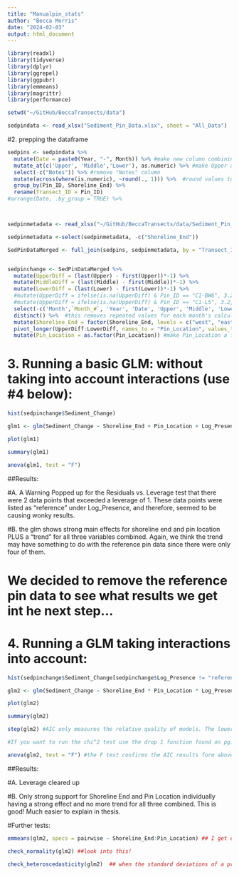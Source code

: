 ```yaml
---
title: "Manualpin_stats"
author: "Becca Morris"
date: "2024-02-03"
output: html_document
---
```


```r
library(readxl)
library(tidyverse)
library(dplyr)
library(ggrepel)
library(ggpubr)
library(emmeans)
library(magrittr)
library(performance)

setwd("~/GitHub/BeccaTransects/data")

sedpindata <- read_xlsx("Sediment_Pin_Data.xlsx", sheet = "All_Data")
```


#2. prepping the dataframe
```r
sedpins <- sedpindata %>% 
  mutate(Date = paste0(Year, "-", Month)) %>% #make new column combining year and month into date
  mutate_at(c('Upper', 'Middle','Lower'), as.numeric) %>% #make Upper and Middle columns numeric (have NA's)
  select(-c("Notes")) %>% #remove "Notes" column
  mutate(across(where(is.numeric), ~round(., 1))) %>%  #round values to one decimal point
  group_by(Pin_ID, Shoreline_End) %>% 
  rename(Transect_ID = Pin_ID)
#arrange(Date, .by_group = TRUE) %>% 



sedpinmetadata <- read_xlsx("~/GitHub/BeccaTransects/data/Sediment_Pin_Data.xlsx", sheet = "Metadata")

sedpinmetadata <-select(sedpinmetadata, -c("Shoreline_End"))

SedPinDataMerged <- full_join(sedpins, sedpinmetadata, by = "Transect_ID")


sedpinchange <- SedPinDataMerged %>%   
  mutate(UpperDiff = (last(Upper) - first(Upper))*-1) %>% 
  mutate(MiddleDiff = (last(Middle) - first(Middle))*-1) %>% 
  mutate(LowerDiff = (last(Lower) - first(Lower))*-1) %>% 
  #mutate(UpperDiff = ifelse(is.na(UpperDiff) & Pin_ID == "C1-BW6", 3.2, UpperDiff)) %>% 
  #mutate(UpperDiff = ifelse(is.na(UpperDiff) & Pin_ID == "C1-L5", 3.2, UpperDiff)) %>%
  select(-c('Month',`Month_#`, 'Year', 'Date', 'Upper', 'Middle', 'Lower')) %>% #remove all unnecessary columns
  distinct() %>%  #this removes repeated values for each month's calculation
  mutate(Shoreline_End = factor(Shoreline_End, levels = c("west", "east"))) %>%
  pivot_longer(UpperDiff:LowerDiff, names_to = "Pin_Location", values_to = "Sediment_Change") %>% 
  mutate(Pin_Location = as.factor(Pin_Location)) #make Pin_Location a factor
```

# 3. Running a basic GLM: without taking into account interactions (use #4 below):
```r
hist(sedpinchange$Sediment_Change)

glm1 <- glm(Sediment_Change ~ Shoreline_End + Pin_Location + Log_Presence, data = sedpinchange, family = 'gaussian')

plot(glm1)

summary(glm1)

anova(glm1, test = "F")
```
##Results: 

#A. A Warning Popped up for the Residuals vs. Leverage test that there were 2 data points that exceeded a leverage of 1. These data points were listed as "reference" under Log_Presence, and therefore, seemed to be causing wonky results.

#B. the glm shows strong main effects for shoreline end and pin location PLUS a "trend" for all three variables combined. Again, we think the trend may have something to do with the reference pin data since there were only four of them.

# We decided to remove the reference pin data to see what results we get int he next step...


# 4. Running a GLM taking interactions into account:
```r
hist(sedpinchange$Sediment_Change[sedpinchange$Log_Presence != "reference"])

glm2 <- glm(Sediment_Change ~ Shoreline_End * Pin_Location * Log_Presence, data = sedpinchange[sedpinchange$Log_Presence != "reference",], family = 'gaussian')

plot(glm2)

summary(glm2)

step(glm2) #AIC only measures the relative quality of models. The lower the AIC value the better, but only if the precision of your answer is not of the utmost importance. These AIC results suggest that shoreline and pin location have the biggest effect.

#If you want to run the chi^2 test use the drop 1 function found on pg. 222 of "Mixed Effect Models..."

anova(glm2, test = "F") #the F test confirms the AIC results form above.

```
##Results:

#A. Leverage cleared up

#B. Only strong support for Shoreline End and Pin Location individually having a strong effect and no more trend for all three combined. This is good! Much easier to explain in thesis.


#Further tests:
```r
emmeans(glm2, specs = pairwise ~ Shoreline_End:Pin_Location) ## I get output but I don't know how to interpret it.

check_normality(glm2) ##look into this!

check_heteroscedasticity(glm2)  ## when the standard deviations of a predicted variable, monitored over different values of an independent variable or as related to prior time periods, are non-constant.
```

